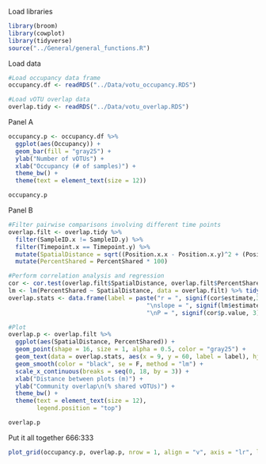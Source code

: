 Load libraries
```r
library(broom)
library(cowplot)
library(tidyverse)
source("../General/general_functions.R")
```

Load data
```r
#Load occupancy data frame
occupancy.df <- readRDS("../Data/votu_occupancy.RDS")

#Load vOTU overlap data
overlap.tidy <- readRDS("../Data/votu_overlap.RDS")
```

Panel A
```r
occupancy.p <- occupancy.df %>% 
  ggplot(aes(Occupancy)) +
  geom_bar(fill = "gray25") +
  ylab("Number of vOTUs") +
  xlab("Occupancy (# of samples)") +
  theme_bw() +
  theme(text = element_text(size = 12))

occupancy.p
```

Panel B
```r
#Filter pairwise comparisons involving different time points
overlap.filt <- overlap.tidy %>% 
  filter(SampleID.x != SampleID.y) %>% 
  filter(Timepoint.x == Timepoint.y) %>% 
  mutate(SpatialDistance = sqrt((Position.x.x - Position.x.y)^2 + (Position.y.x - Position.y.y)^2)) %>% 
  mutate(PercentShared = PercentShared * 100)

#Perform correlation analysis and regression
cor <- cor.test(overlap.filt$SpatialDistance, overlap.filt$PercentShared, method = "pearson", alternative = "two.sided") %>% tidy()
lm <- lm(PercentShared ~ SpatialDistance, data = overlap.filt) %>% tidy() %>% filter(term == "SpatialDistance")
overlap.stats <- data.frame(label = paste("r = ", signif(cor$estimate,3), 
                                       "\nslope = ", signif(lm$estimate, 3),
                                       "\nP = ", signif(cor$p.value, 3)))

#Plot
overlap.p <- overlap.filt %>% 
  ggplot(aes(SpatialDistance, PercentShared)) +
  geom_point(shape = 16, size = 1, alpha = 0.5, color = "gray25") +
  geom_text(data = overlap.stats, aes(x = 9, y = 60, label = label), hjust = 0) + 
  geom_smooth(color = "black", se = F, method = "lm") +
  scale_x_continuous(breaks = seq(0, 18, by = 3)) +
  xlab("Distance between plots (m)") +
  ylab("Community overlap\n(% shared vOTUs)") +
  theme_bw() +
  theme(text = element_text(size = 12),
        legend.position = "top")

overlap.p
```

Put it all together
666:333
```r
plot_grid(occupancy.p, overlap.p, nrow = 1, align = "v", axis = "lr", labels = c("a", "b"), label_size = 15)
```

